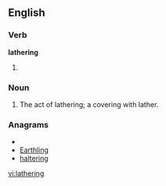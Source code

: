 ==English==

===Verb===
'''lathering'''

# {{present participle of|[[lather]]}}

===Noun===
{{en-noun}}

# The act of lathering; a covering with lather.

===Anagrams===
* {{alphagram|aeghilnrt}}
* [[Earthling#English|Earthling]]
* [[haltering#English|haltering]]

[[vi:lathering]]
